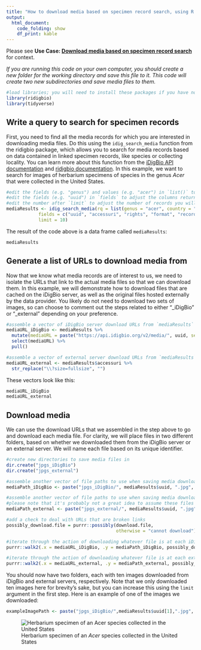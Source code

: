 ```yaml
---
title: "How to download media based on specimen record search, using R and iDigBio"
output:
  html_document:
    code_folding: show
    df_print: kable
---
```


Please see **Use Case: [Download media based on specimen record search](https://github.com/biodiversity-specimen-data/specimen-data-use-case/blob/master/use-cases/download-media-from-specimens.md)** for context.

_If you are running this code on your own computer, you should create a new folder for the working directory and save this file to it. This code will create two new subdirectories and save media files to them._

```r
#load libraries; you will need to install these packages if you have not already
library(ridigbio)
library(tidyverse)
```

## Write a query to search for specimen records

First, you need to find all the media records for which you are interested in downloading media files. Do this using the `idig_search_media` function from the ridigbio package, which allows you to search for media records based on data contained in linked specimen records, like species or collecting locality. You can learn more about this function from the [iDigBio API documentation](https://github.com/iDigBio/idigbio-search-api/wiki) and [ridigbio documentation](https://cran.r-project.org/web/packages/ridigbio/ridigbio.pdf). In this example, we want to search for images of herbarium specimens of species in the genus _Acer_ that were collected in the United States.

```r
#edit the fields (e.g. "genus") and values (e.g. "acer") in `list()` to adjust your query;
#edit the fields (e.g. "uuid") in `fields` to adjust the columns returned in your results;
#edit the number after `limit` to adjust the number of records you will retrieve images for
mediaResults <- idig_search_media(rq = list(genus = "acer", country = "united states"), 
            fields = c("uuid", "accessuri", "rights", "format", "records"),
            limit = 10)
```

The result of the code above is a data frame called `mediaResults`:

```r
mediaResults
```

## Generate a list of URLs to download media from

Now that we know what media records are of interest to us, we need to isolate the URLs that link to the actual media files so that we can download them. In this example, we will demonstrate how to download files that are cached on the iDigBio server, as well as the original files hosted externally by the data provider. You likely do not need to download two sets of images, so can choose to comment out the steps related to either "_iDigBio" or "_external" depending on your preference.

``` r
#assemble a vector of iDigBio server download URLs from `mediaResults`
mediaURL_iDigBio <- mediaResults %>% 
  mutate(mediaURL = paste("https://api.idigbio.org/v2/media/", uuid, sep = "")) %>% 
  select(mediaURL) %>% 
  pull()

#assemble a vector of external server download URLs from `mediaResults`
mediaURL_external <- mediaResults$accessuri %>% 
  str_replace("\\?size=fullsize", "")
```

These vectors look like this:

```r
mediaURL_iDigBio
mediaURL_external
```

## Download media

We can use the download URLs that we assembled in the step above to go and download each media file. For clarity, we will place files in two different folders, based on whether we downloaded them from the iDigBio server or an external server. We will name each file based on its unique identifier.

``` r
#create new directories to save media files in
dir.create("jpgs_iDigBio")
dir.create("jpgs_external")

#assemble another vector of file paths to use when saving media downloaded from iDigBio
mediaPath_iDigBio <- paste("jpgs_iDigBio/", mediaResults$uuid, ".jpg", sep = "")

#assemble another vector of file paths to use when saving media downloaded from external servers;
#please note that it's probably not a great idea to assume these files are all jpgs, as we're doing here...
mediaPath_external <- paste("jpgs_external/", mediaResults$uuid, ".jpg", sep = "")

#add a check to deal with URLs that are broken links
possibly_download.file = purrr::possibly(download.file, 
                                         otherwise = "cannot download")

#iterate through the action of downloading whatever file is at each iDigBio URL
purrr::walk2(.x = mediaURL_iDigBio, .y = mediaPath_iDigBio, possibly_download.file)

#iterate through the action of downloading whatever file is at each external URL
purrr::walk2(.x = mediaURL_external, .y = mediaPath_external, possibly_download.file)
```

You should now have two folders, each with ten images downloaded from iDigBio and external servers, respectively. Note that we only downloaded ten images here for brevity's sake, but you can increase this using the `limit` argument in the first step. Here is an example of one of the images we downloaded:

```r
exampleImagePath <- paste("jpgs_iDigBio/",mediaResults$uuid[1],".jpg", sep = "")
```

![Herbarium specimen of an _Acer_ species collected in the United States](jpgs_iDigBio/0000b146-6fd2-4a6a-bf78-9e709cc995e9.jpg)
